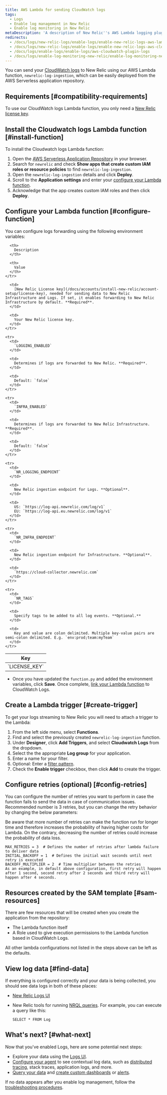 ```yaml
---
title: AWS Lambda for sending CloudWatch logs
tags:
  - Logs
  - Enable log management in New Relic
  - Enable log monitoring in New Relic
metaDescription: 'A description of New Relic''s AWS Lambda logging plugin, and how to enable it and configure it.'
redirects:
  - /docs/logs/new-relic-logs/enable-logs/enable-new-relic-logs-aws-lambda
  - /docs/logs/new-relic-logs/enable-logs/enable-new-relic-logs-aws-cloudwatch
  - /docs/logs/enable-logs/enable-logs/aws-cloudwatch-plugin-logs
  - /docs/logs/enable-log-monitoring-new-relic/enable-log-monitoring-new-relic/aws-lambda-sending-cloudwatch-logs
---
```


You can send your [CloudWatch logs](https://docs.aws.amazon.com/AmazonCloudWatch/latest/logs/WhatIsCloudWatchLogs.html) to New Relic using our AWS Lambda function, `newrelic-log-ingestion`, which can be easily deployed from the AWS Serverless application repository.

## Requirements [#compatibility-requirements]

To use our CloudWatch logs Lambda function, you only need a [New Relic license key](/docs/accounts/install-new-relic/account-setup/license-key).

## Install the Cloudwatch logs Lambda function [#install-function]

To install the Cloudwatch logs Lambda function:

1. Open the [AWS Serverless Application Repository](https://serverlessrepo.aws.amazon.com/applications "Link opens in a new window.") in your browser.
2. Search for `newrelic` and check **Show apps that create custom IAM roles or resource policies** to find `newrelic-log-ingestion`.
3. Open the `newrelic-log-ingestion` details and click **Deploy**.
4. Scroll to the **Application settings** and enter your [configure your Lambda function](#configure-function).
5. Acknowledge that the app creates custom IAM roles and then click **Deploy**.

## Configure your Lambda function [#configure-function]

You can configure logs forwarding using the following environment variables:

<table>
  <thead>
    <tr>
      <th style={{ width: "200px" }}>
        Key
      </th>

      <th>
        Description
      </th>

      <th>
        Value
      </th>
    </tr>
  </thead>

  <tbody>
    <tr>
      <td>
        `LICENSE_KEY`
      </td>

      <td>
        [New Relic License key](/docs/accounts/install-new-relic/account-setup/license-key), needed for sending data to New Relic Infrastructure and Logs. If set, it enables forwarding to New Relic Infrastructure by default. **Required**.
      </td>

      <td>
        Your New Relic license key.
      </td>
    </tr>

    <tr>
      <td>
        `LOGGING_ENABLED`
      </td>

      <td>
        Determines if logs are forwarded to New Relic. **Required**.
      </td>

      <td>
        Default: `false`
      </td>
    </tr>

    <tr>
      <td>
        `INFRA_ENABLED`
      </td>

      <td>
        Determines if logs are forwarded to New Relic Infrastructure. **Required**.
      </td>

      <td>
        Default: `false`
      </td>
    </tr>

    <tr>
      <td>
        `NR_LOGGING_ENDPOINT`
      </td>

      <td>
        New Relic ingestion endpoint for Logs. **Optional**.
      </td>

      <td>
        US: `https://log-api.newrelic.com/log/v1`  
        EU: `https://log-api.eu.newrelic.com/log/v1`
      </td>
    </tr>

    <tr>
      <td>
        `NR_INFRA_ENDPOINT`
      </td>

      <td>
        New Relic ingestion endpoint for Infrastructure. **Optional**.
      </td>

      <td>
        `https://cloud-collector.newrelic.com`
      </td>
    </tr>

    <tr>
      <td>
        `NR_TAGS`
      </td>

      <td>
        Specify tags to be added to all log events. **Optional.**
      </td>

      <td>
        Key and value are colon delimited. Multiple key-value pairs are semi-colon delimited. E.g. `env:prod;team:myTeam`
      </td>
    </tr>
  </tbody>
</table>

* Once you have updated the `function.py` and added the environment variables, click **Save**. Once complete, [link your Lambda function](#create-trigger) to CloudWatch Logs.

## Create a Lambda trigger [#create-trigger]

To get your logs streaming to New Relic you will need to attach a trigger to the Lambda:

1. From the left side menu, select **Functions**.
2. Find and select the previously created `newrelic-log-ingestion` function.
3. Under **Designer**, click **Add Triggers**, and select **Cloudwatch Logs** from the dropdown.
4. Select the the appropriate **Log group** for your application.
5. Enter a name for your filter.
6. Optional: Enter a [filter pattern](https://docs.aws.amazon.com/AmazonCloudWatch/latest/logs/FilterAndPatternSyntax.html).
7. Check the **Enable trigger** checkbox, then click **Add** to create the trigger.

## Configure retries (optional) [#config-retries]

You can configure the number of retries you want to perform in case the function fails to send the data in case of communication issues. Recommended number is 3 retries, but you can change the retry behavior by changing the below parameters:

<Callout variant="tip">
  Be aware that more number of retries can make the function run for longer time and therefore increases the probability of having higher costs for Lambda. On the contrary, decreasing the number of retries could increase the probability of data loss.
</Callout>

```
MAX_RETRIES = 3  # Defines the number of retries after lambda failure to deliver data
INITIAL_BACKOFF = 1  # Defines the initial wait seconds until next retry is executed
BACKOFF_MULTIPLIER = 2  # Time multiplier between the retries
As an example, in default above configuration, first retry will happen after 1 second, second retry after 2 seconds and third retry will happen after 4 seconds.
```

## Resources created by the SAM template [#sam-resources]

There are few resources that will be created when you create the application from the repository:

* The Lambda function itself
* A Role used to give execution permissions to the Lambda function based in CloudWatch Logs.

All other lambda configurations not listed in the steps above can be left as the defaults.

## View log data [#find-data]

If everything is configured correctly and your data is being collected, you should see data logs in both of these places:

* [New Relic Logs UI](https://one.newrelic.com/launcher/logger.log-launcher)
* New Relic tools for running [NRQL queries](/docs/query-data/nrql-new-relic-query-language/getting-started/introduction-nrql). For example, you can execute a query like this:

  ```
  SELECT * FROM Log
  ```

## What's next? [#what-next]

Now that you've enabled Logs, here are some potential next steps:

* Explore your data using the [Logs UI](/docs/explore-your-data-new-relic-logs-ui).
* [Configure your agent](/docs/logs/new-relic-logs/enable-logs-context/enable-logs-context-apm-agents) to see contextual log data, such as [distributed tracing](/docs/understand-dependencies/distributed-tracing/get-started/introduction-distributed-tracing), stack traces, application logs, and more.
* [Query your data](/docs/using-new-relic/data/understand-data/query-new-relic-data) and [create custom dashboards](/docs/dashboards/new-relic-one-dashboards/get-started/introduction-new-relic-one-dashboards) or [alerts](/docs/alerts/new-relic-alerts/configuring-alert-policies/create-edit-or-find-alert-policy).

If no data appears after you enable log management, follow the [troubleshooting procedures](/docs/logs/new-relic-logs/troubleshooting/no-data-appears-logs).
